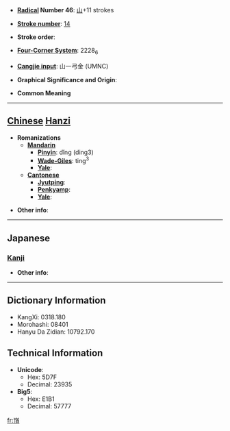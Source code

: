 * '''[[Wiktionary:Chinese radical index| Radical]] Number 46''': [[Wiktionary:Chinese radical index 山|山]]+11 strokes

* '''[[Wiktionary:Chinese total strokes index|Stroke number]]''': [[Wiktionary:Chinese total strokes index 14|14]]

* '''Stroke order''': 

* '''[[Wiktionary:Chinese four corner index|Four-Corner System]]''': 2228<sub>6</sub>

* '''[[Wiktionary:Chinese Cangjie index|Cangjie input]]''': 山一弓金 (UMNC)

* '''Graphical Significance and Origin''': 

* '''Common Meaning'''

----

== [[Chinese]] [[Hanzi]] ==

* '''Romanizations'''
** '''[[Mandarin]]'''
*** '''[[Pinyin]]''': dǐng (ding3)
*** '''[[Wade-Giles]]''': ting<sup>3</sup>
*** '''[[Yale]]''': 
** '''[[Cantonese]]'''
*** '''[[Jyutping]]''':
*** '''[[Penkyamp]]''': 
*** '''[[Yale]]''': 

* '''Other info''': 

----

==Japanese==
===[[Kanji]]===
{{kanji|on readings=[[てい]] (tei), [[ちょう]] (chō)
|kun readings=
}}

* '''Other info''':  

----

== Dictionary Information ==

* KangXi: 0318.180
* Morohashi: 08401
* Hanyu Da Zidian: 10792.170

== Technical Information ==

* '''Unicode''':
** Hex: 5D7F
** Decimal: 23935
* '''Big5''':
** Hex: E1B1
** Decimal: 57777

[[fr:嵿]]